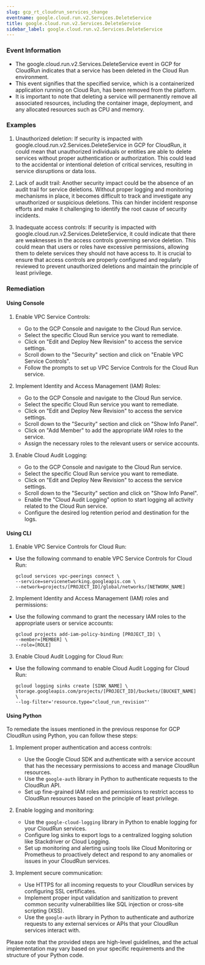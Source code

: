 ```yaml
--- 
slug: gcp_rt_cloudrun_services_change
eventname: google.cloud.run.v2.Services.DeleteService
title: google.cloud.run.v2.Services.DeleteService
sidebar_label: google.cloud.run.v2.Services.DeleteService
---
```

                       
### Event Information

- The google.cloud.run.v2.Services.DeleteService event in GCP for CloudRun indicates that a service has been deleted in the Cloud Run environment.
- This event signifies that the specified service, which is a containerized application running on Cloud Run, has been removed from the platform.
- It is important to note that deleting a service will permanently remove all associated resources, including the container image, deployment, and any allocated resources such as CPU and memory.


### Examples

1. Unauthorized deletion: If security is impacted with google.cloud.run.v2.Services.DeleteService in GCP for CloudRun, it could mean that unauthorized individuals or entities are able to delete services without proper authentication or authorization. This could lead to the accidental or intentional deletion of critical services, resulting in service disruptions or data loss.

2. Lack of audit trail: Another security impact could be the absence of an audit trail for service deletions. Without proper logging and monitoring mechanisms in place, it becomes difficult to track and investigate any unauthorized or suspicious deletions. This can hinder incident response efforts and make it challenging to identify the root cause of security incidents.

3. Inadequate access controls: If security is impacted with google.cloud.run.v2.Services.DeleteService, it could indicate that there are weaknesses in the access controls governing service deletion. This could mean that users or roles have excessive permissions, allowing them to delete services they should not have access to. It is crucial to ensure that access controls are properly configured and regularly reviewed to prevent unauthorized deletions and maintain the principle of least privilege.

### Remediation

#### Using Console

1. Enable VPC Service Controls:
   - Go to the GCP Console and navigate to the Cloud Run service.
   - Select the specific Cloud Run service you want to remediate.
   - Click on "Edit and Deploy New Revision" to access the service settings.
   - Scroll down to the "Security" section and click on "Enable VPC Service Controls".
   - Follow the prompts to set up VPC Service Controls for the Cloud Run service.

2. Implement Identity and Access Management (IAM) Roles:
   - Go to the GCP Console and navigate to the Cloud Run service.
   - Select the specific Cloud Run service you want to remediate.
   - Click on "Edit and Deploy New Revision" to access the service settings.
   - Scroll down to the "Security" section and click on "Show Info Panel".
   - Click on "Add Member" to add the appropriate IAM roles to the service.
   - Assign the necessary roles to the relevant users or service accounts.

3. Enable Cloud Audit Logging:
   - Go to the GCP Console and navigate to the Cloud Run service.
   - Select the specific Cloud Run service you want to remediate.
   - Click on "Edit and Deploy New Revision" to access the service settings.
   - Scroll down to the "Security" section and click on "Show Info Panel".
   - Enable the "Cloud Audit Logging" option to start logging all activity related to the Cloud Run service.
   - Configure the desired log retention period and destination for the logs.

#### Using CLI

1. Enable VPC Service Controls for Cloud Run:
- Use the following command to enable VPC Service Controls for Cloud Run:
  ```
  gcloud services vpc-peerings connect \
  --service=servicenetworking.googleapis.com \
  --network=projects/[PROJECT_ID]/global/networks/[NETWORK_NAME]
  ```

2. Implement Identity and Access Management (IAM) roles and permissions:
- Use the following command to grant the necessary IAM roles to the appropriate users or service accounts:
  ```
  gcloud projects add-iam-policy-binding [PROJECT_ID] \
  --member=[MEMBER] \
  --role=[ROLE]
  ```

3. Enable Cloud Audit Logging for Cloud Run:
- Use the following command to enable Cloud Audit Logging for Cloud Run:
  ```
  gcloud logging sinks create [SINK_NAME] \
  storage.googleapis.com/projects/[PROJECT_ID]/buckets/[BUCKET_NAME] \
  --log-filter='resource.type="cloud_run_revision"'
  ```

#### Using Python

To remediate the issues mentioned in the previous response for GCP CloudRun using Python, you can follow these steps:

1. Implement proper authentication and access controls:
   - Use the Google Cloud SDK and authenticate with a service account that has the necessary permissions to access and manage CloudRun resources.
   - Use the `google-auth` library in Python to authenticate requests to the CloudRun API.
   - Set up fine-grained IAM roles and permissions to restrict access to CloudRun resources based on the principle of least privilege.

2. Enable logging and monitoring:
   - Use the `google-cloud-logging` library in Python to enable logging for your CloudRun services.
   - Configure log sinks to export logs to a centralized logging solution like Stackdriver or Cloud Logging.
   - Set up monitoring and alerting using tools like Cloud Monitoring or Prometheus to proactively detect and respond to any anomalies or issues in your CloudRun services.

3. Implement secure communication:
   - Use HTTPS for all incoming requests to your CloudRun services by configuring SSL certificates.
   - Implement proper input validation and sanitization to prevent common security vulnerabilities like SQL injection or cross-site scripting (XSS).
   - Use the `google-auth` library in Python to authenticate and authorize requests to any external services or APIs that your CloudRun services interact with.

Please note that the provided steps are high-level guidelines, and the actual implementation may vary based on your specific requirements and the structure of your Python code.


 